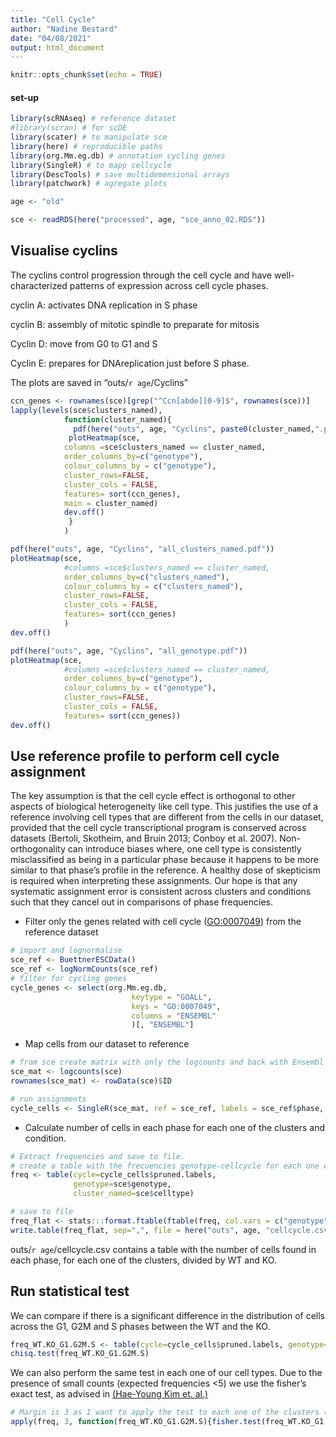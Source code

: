 ```yaml
---
title: "Cell Cycle"
author: "Nadine Bestard"
date: "04/08/2021"
output: html_document
---
```


```r
knitr::opts_chunk$set(echo = TRUE)
```

#### set-up

```r
library(scRNAseq) # reference dataset
#library(scran) # for scDE
library(scater) # to manipulate sce
library(here) # reproducible paths
library(org.Mm.eg.db) # annotation cycling genes
library(SingleR) # to mapp cellcycle
library(DescTools) # save multidemensional arrays
library(patchwork) # agregate plots
```

```r
age <- "old"
```

```r
sce <- readRDS(here("processed", age, "sce_anno_02.RDS"))
```

## Visualise cyclins

The cyclins control progression through the cell cycle and have well-characterized patterns of expression across cell cycle phases.

cyclin A: activates DNA replication in S phase

cyclin B: assembly of mitotic spindle to preparate for mitosis

Cyclin D: move from G0 to G1 and S

Cyclin E: prepares for DNAreplication just before S phase.

The plots are saved in "outs/`r age`/Cyclins"

```r
ccn_genes <- rownames(sce)[grep("^Ccn[abde][0-9]$", rownames(sce))]
lapply(levels(sce$clusters_named),
            function(cluster_named){
              pdf(here("outs", age, "Cyclins", paste0(cluster_named,".pdf")))
             plotHeatmap(sce,
            columns =sce$clusters_named == cluster_named,
            order_columns_by=c("genotype"),
            colour_columns_by = c("genotype"),
            cluster_rows=FALSE, 
            cluster_cols = FALSE,
            features= sort(ccn_genes),
            main = cluster_named)
            dev.off()
             }
            ) 

pdf(here("outs", age, "Cyclins", "all_clusters_named.pdf"))
plotHeatmap(sce,
            #columns =sce$clusters_named == cluster_named,
            order_columns_by=c("clusters_named"),
            colour_columns_by = c("clusters_named"),
            cluster_rows=FALSE, 
            cluster_cols = FALSE,
            features= sort(ccn_genes)
            )
dev.off()

pdf(here("outs", age, "Cyclins", "all_genotype.pdf"))
plotHeatmap(sce,
            #columns =sce$clusters_named == cluster_named,
            order_columns_by=c("genotype"),
            colour_columns_by = c("genotype"),
            cluster_rows=FALSE, 
            cluster_cols = FALSE,
            features= sort(ccn_genes))
dev.off()
```

## Use reference profile to perform cell cycle assignment

The key assumption is that the cell cycle effect is orthogonal to other aspects of biological heterogeneity like cell type. This justifies the use of a reference involving cell types that are different from the cells in our dataset, provided that the cell cycle transcriptional program is conserved across datasets (Bertoli, Skotheim, and Bruin 2013; Conboy et al. 2007). Non-orthogonality can introduce biases where, one cell type is consistently misclassified as being in a particular phase because it happens to be more similar to that phase's profile in the reference. A healthy dose of skepticism is required when interpreting these assignments. Our hope is that any systematic assignment error is consistent across clusters and conditions such that they cancel out in comparisons of phase frequencies.

-   Filter only the genes related with cell cycle (<GO:0007049>) from the reference dataset

```r
# import and lognormalise
sce_ref <- BuettnerESCData()
sce_ref <- logNormCounts(sce_ref)
# filter for cycling genes
cycle_genes <- select(org.Mm.eg.db,
                           keytype = "GOALL",
                           keys = "GO:0007049",
                           columns = "ENSEMBL"
                           )[, "ENSEMBL"]
```

-   Map cells from our dataset to reference

```r
# from sce create matrix with only the logcounts and back with Ensembl notation
sce_mat <- logcounts(sce)
rownames(sce_mat) <- rowData(sce)$ID

# run assignments
cycle_cells <- SingleR(sce_mat, ref = sce_ref, labels = sce_ref$phase, de.method = "wilcox", restrict = cycle_genes)
```

-   Calculate number of cells in each phase for each one of the clusters and condition.

```r
# Extract frequencies and save to file.
# create a table with the frecuencies genotype-cellcycle for each one of the clusters
freq <- table(cycle=cycle_cells$pruned.labels,
              genotype=sce$genotype,
              cluster_named=sce$celltype)

# save to file
freq_flat <- stats:::format.ftable(ftable(freq, col.vars = c("genotype"), row.vars=c("cluster_named", "cycle")), quote=FALSE)
write.table(freq_flat, sep=",", file = here("outs", age, "cellcycle.csv"),row.names = FALSE, col.names = FALSE)
```

outs/`r age`/cellcycle.csv contains a table with the number of cells found in each phase, for each one of the clusters, divided by WT and KO.

## Run statistical test

We can compare if there is a significant difference in the distribution of cells across the G1, G2M and S phases between the WT and the KO.

```r
freq_WT.KO_G1.G2M.S <- table(cycle=cycle_cells$pruned.labels, genotype=sce$genotype)
chisq.test(freq_WT.KO_G1.G2M.S)
```

We can also perform the same test in each one of our cell types. Due to the presence of small counts (expected frequencies \<5) we use the fisher's exact test, as advised in [(Hae-Young Kim et. al.)](https://www.ncbi.nlm.nih.gov/pmc/articles/PMC5426219/)

```r
# Margin is 3 as I want to apply the test to each one of the clusters (3rd dimension)
apply(freq, 3, function(freq_WT.KO_G1.G2M.S){fisher.test(freq_WT.KO_G1.G2M.S)})

```
